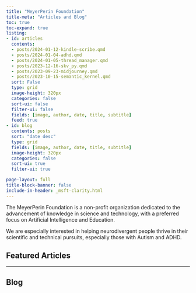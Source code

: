```yaml
---
title: "MeyerPerin Foundation"
title-meta: "Articles and Blog"
toc: true
toc-expand: true
listing:
- id: articles
  contents: 
  - posts/2024-01-12-kindle-scribe.qmd
  - posts/2024-01-04-adhd.qmd
  - posts/2024-01-05-thread_manager.qmd
  - posts/2023-12-16-skv_py.qmd
  - posts/2023-09-23-midjourney.qmd
  - posts/2023-10-15-semantic_kernel.qmd
  sort: False
  type: grid
  image-height: 320px
  categories: false
  sort-ui: false
  filter-ui: false
  fields: [image, author, date, title, subtitle]
  feed: true
- id: blog
  contents: posts
  sort: "date desc"
  type: grid
  fields: [image, author, date, title, subtitle]
  image-height: 320px
  categories: false
  sort-ui: true
  filter-ui: true

page-layout: full
title-block-banner: false
include-in-header: _msft-clarity.html
---
```


The MeyerPerin Foundation is a non-profit organization dedicated to the advancement of knowledge in science and technology, with a preferred focus on Artificial Intelligence and Education. 

We are especially interested in helping neurodivergent people thrive in their scientific and technical pursuits, especially those with Autism and ADHD.

## Featured Articles  

:::{#articles}
:::

---

## Blog

:::{#blog}
:::
